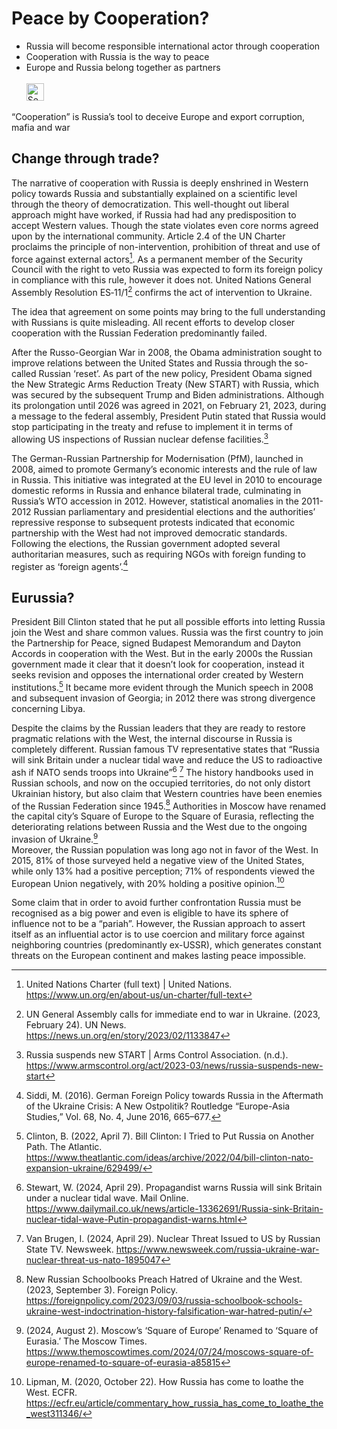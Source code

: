 # Peace by Cooperation? {#sec-peace-cooperation}

::: {.callout-caution title="Myth"}
- Russia will become responsible international actor through cooperation
- Cooperation with Russia is the way to peace
- Europe and Russia belong together as partners
[<br></br>![Search for topic in EUvsDisinfo](../all_common_img/EUvsDisinfo_400x240.jpg){height=2em}](https://euvsdisinfo.eu/disinformation-cases/?text=peace&sort=relevance)
:::

::: {.callout-tip title="Truth"}
“Cooperation” is Russia's tool to deceive Europe and export corruption, mafia and war
:::


## Change through trade?

The narrative of cooperation with Russia is deeply enshrined in Western policy towards Russia and substantially explained on a scientific level through the theory of democratization. This well-thought out liberal approach might have worked, if Russia had had any predisposition to accept Western values. Though the state violates even core norms agreed upon by the international community. Article 2.4 of the UN Charter proclaims the principle of non-intervention, prohibition of threat and use of force against external actors[^peace-cooperation-1]. As a permanent member of the Security Council with the right to veto Russia was expected to form its foreign policy in compliance with this rule, however it does not. United Nations General Assembly Resolution ES‑11/1[^peace-cooperation-2] confirms the act of intervention to Ukraine. 

The idea that agreement on some points may bring to the full understanding with Russians is quite misleading. All recent efforts to develop closer cooperation with the Russian Federation predominantly failed. 

After the Russo-Georgian War in 2008, the Obama administration sought to improve relations between the United States and Russia through the so-called Russian ‘reset’. As part of the new policy, President Obama signed the New Strategic Arms Reduction Treaty (New START)  with Russia, which was secured by the subsequent Trump and Biden administrations. Although its prolongation until 2026 was agreed in 2021, on February 21, 2023, during a message to the federal assembly, President Putin stated that Russia would stop participating in the treaty and refuse to implement it in terms of allowing US inspections of Russian nuclear defense facilities.[^peace-cooperation-3] 

The German-Russian Partnership for Modernisation (PfM), launched in 2008, aimed to promote Germany's economic interests and the rule of law in Russia. This initiative was integrated at the EU level in 2010 to encourage domestic reforms in Russia and enhance bilateral trade, culminating in Russia's WTO accession in 2012\. However, statistical anomalies in the 2011-2012 Russian parliamentary and presidential elections and the authorities' repressive response to subsequent protests indicated that economic partnership with the West had not improved democratic standards. Following the elections, the Russian government adopted several authoritarian measures, such as requiring NGOs with foreign funding to register as 'foreign agents'.[^peace-cooperation-4]  

## Eurussia?

President Bill Clinton stated that he put all possible efforts into letting Russia join the West and share common values. Russia was the first country to join the Partnership for Peace, signed Budapest Memorandum and Dayton Accords in cooperation with the West. But in the early 2000s the Russian government made it clear that it doesn’t look for cooperation, instead it seeks revision and opposes the international order created by Western institutions.[^peace-cooperation-5] It became more evident through the Munich speech in 2008 and subsequent invasion of Georgia; in 2012 there was strong divergence concerning Libya. 

Despite the claims by the Russian leaders that they are ready to restore pragmatic relations with the West,  the internal discourse in Russia is completely different. Russian famous TV representative states that “Russia will sink Britain under a nuclear tidal wave and reduce the US to radioactive ash if NATO sends troops into Ukraine”[^peace-cooperation-6] [^peace-cooperation-7] The history handbooks used in Russian schools, and now on the occupied territories, do not only distort Ukrainian history, but also claim that Western countries have been enemies of the Russian Federation since 1945.[^peace-cooperation-8] Authorities in Moscow have renamed the capital city's Square of Europe to the Square of Eurasia, reflecting the deteriorating relations between Russia and the West due to the ongoing invasion of Ukraine.[^peace-cooperation-9]   
Moreover, the Russian population was long ago not in favor of the West. In 2015, 81% of those surveyed held a negative view of the United States, while only 13% had a positive perception; 71% of respondents viewed the European Union negatively, with 20% holding a positive opinion.[^peace-cooperation-10]

Some claim that in order to avoid further confrontation Russia must be recognised as a big power and even is eligible to have its sphere of influence not to be a “pariah”.  However, the Russian approach to assert itself as an influential actor is to use coercion and military force against neighboring countries (predominantly ex-USSR), which generates constant threats on the European continent and makes lasting peace impossible.


[^peace-cooperation-1]:  United Nations Charter (full text) | United Nations. [https://www.un.org/en/about-us/un-charter/full-text](https://www.un.org/en/about-us/un-charter/full-text) 

[^peace-cooperation-2]:  UN General Assembly calls for immediate end to war in Ukraine. (2023, February 24). UN News. [https://news.un.org/en/story/2023/02/1133847](https://news.un.org/en/story/2023/02/1133847) 

[^peace-cooperation-3]:  Russia suspends new START | Arms Control Association. (n.d.). [https://www.armscontrol.org/act/2023-03/news/russia-suspends-new-start](https://www.armscontrol.org/act/2023-03/news/russia-suspends-new-start) 

[^peace-cooperation-4]:  Siddi, M. (2016). German Foreign Policy towards Russia in the Aftermath of the Ukraine Crisis: A New Ostpolitik? Routledge “Europe-Asia Studies,” Vol. 68, No. 4, June 2016, 665–677.

[^peace-cooperation-5]:  Clinton, B. (2022, April 7). Bill Clinton: I Tried to Put Russia on Another Path. The Atlantic. [https://www.theatlantic.com/ideas/archive/2022/04/bill-clinton-nato-expansion-ukraine/629499/](https://www.theatlantic.com/ideas/archive/2022/04/bill-clinton-nato-expansion-ukraine/629499/) 

[^peace-cooperation-6]:  Stewart, W. (2024, April 29). Propagandist warns Russia will sink Britain under a nuclear tidal wave. Mail Online. [https://www.dailymail.co.uk/news/article-13362691/Russia-sink-Britain-nuclear-tidal-wave-Putin-propagandist-warns.html](https://www.dailymail.co.uk/news/article-13362691/Russia-sink-Britain-nuclear-tidal-wave-Putin-propagandist-warns.html) 

[^peace-cooperation-7]:  Van Brugen, I. (2024, April 29). Nuclear Threat Issued to US by Russian State TV. Newsweek. [https://www.newsweek.com/russia-ukraine-war-nuclear-threat-us-nato-1895047](https://www.newsweek.com/russia-ukraine-war-nuclear-threat-us-nato-1895047) 

[^peace-cooperation-8]:  New Russian Schoolbooks Preach Hatred of Ukraine and the West. (2023, September 3). Foreign Policy.  [https://foreignpolicy.com/2023/09/03/russia-schoolbook-schools-ukraine-west-indoctrination-history-falsification-war-hatred-putin/](https://foreignpolicy.com/2023/09/03/russia-schoolbook-schools-ukraine-west-indoctrination-history-falsification-war-hatred-putin/) 

[^peace-cooperation-9]:  (2024, August 2). Moscow’s ‘Square of Europe’ Renamed to ‘Square of Eurasia.’ The Moscow Times. [https://www.themoscowtimes.com/2024/07/24/moscows-square-of-europe-renamed-to-square-of-eurasia-a85815](https://www.themoscowtimes.com/2024/07/24/moscows-square-of-europe-renamed-to-square-of-eurasia-a85815) 

[^peace-cooperation-10]:  Lipman, M. (2020, October 22). How Russia has come to loathe the West. ECFR. [https://ecfr.eu/article/commentary\_how\_russia\_has\_come\_to\_loathe\_the\_west311346/](https://ecfr.eu/article/commentary_how_russia_has_come_to_loathe_the_west311346/) 



